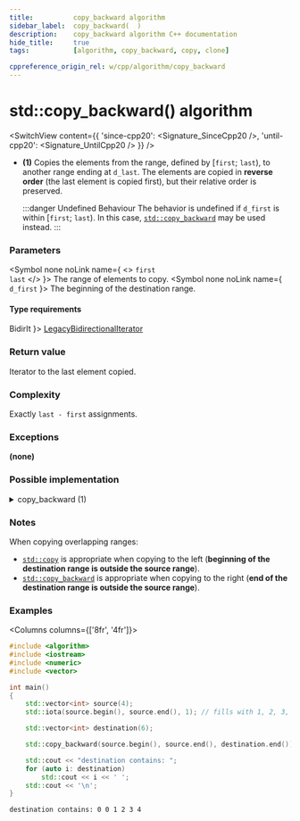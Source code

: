 ```yaml
---
title:			copy_backward algorithm
sidebar_label:	copy_backward(  )
description:	copy_backward algorithm C++ documentation
hide_title:		true
tags:			[algorithm, copy_backward, copy, clone]

cppreference_origin_rel: w/cpp/algorithm/copy_backward
---
```



<!-- Terms -->


<!----------------- Codes ---------------------->


# std::copy_backward() algorithm

<SwitchView content={{
  'since-cpp20': <Signature_SinceCpp20 />,
  'until-cpp20': <Signature_UntilCpp20 />
}} />

- **(1)**
  Copies the elements from the range, defined by [`first`; `last`), to another range ending at `d_last`.
  The elements are copied in **reverse order** (the last element is copied first), but their relative order is preserved.

  :::danger Undefined Behaviour
  The behavior is undefined if `d_first` is within [`first`; `last`). In this case, [`std::copy_backward`](/docs/algo/ordinary/copy_backward_backward) may be used instead.
  :::

### Parameters

<SymbolTable>

  <Symbol none noLink name={ <> <code>first</code> <br/> <code>last</code> </> }>
    The range of elements to copy.
  </Symbol>
  <Symbol none noLink name={ <code>d_first</code> }>
    The beginning of the destination range.
  </Symbol>

</SymbolTable>

#### Type requirements

<SymbolTable>
  <Symbol none noLink name={ <code>BidirIt</code> }>
    <a href="/docs/named_req/LegacyBidirectionalIterator">LegacyBidirectionalIterator</a>
  </Symbol>
</SymbolTable>

### Return value

Iterator to the last element copied.

### Complexity

Exactly `last - first` assignments.

### Exceptions

**(none)**

### Possible implementation

<details>
<summary>copy_backward (1)</summary>

```cpp

template<class BidirIt1, class BidirIt2>
BidirIt2 copy_backward_backward(BidirIt1 first, BidirIt1 last, BidirIt2 d_last)
{
    while (first != last)
        *(--d_last) = *(--last);

    return d_last;
}
```

</details>

### Notes

When copying overlapping ranges:
- [`std::copy`](/docs/std/algo/ordinary/copy) is appropriate when copying to the left (**beginning of the destination range is outside the source range**).  
- [`std::copy_backward`](#) is appropriate when copying to the right (**end of the destination range is outside the source range**).

### Examples

<Columns columns={['8fr', '4fr']}>
<div>

```cpp title='Main.cpp' showLineNumbers
#include <algorithm>
#include <iostream>
#include <numeric>
#include <vector>

int main()
{
    std::vector<int> source(4);
    std::iota(source.begin(), source.end(), 1); // fills with 1, 2, 3, 4

    std::vector<int> destination(6);

    std::copy_backward(source.begin(), source.end(), destination.end());

    std::cout << "destination contains: ";
    for (auto i: destination)
        std::cout << i << ' ';
    std::cout << '\n';
}
```

</div>
<div>

```plaintext title="Output"
destination contains: 0 0 1 2 3 4
```

</div>
</Columns>
